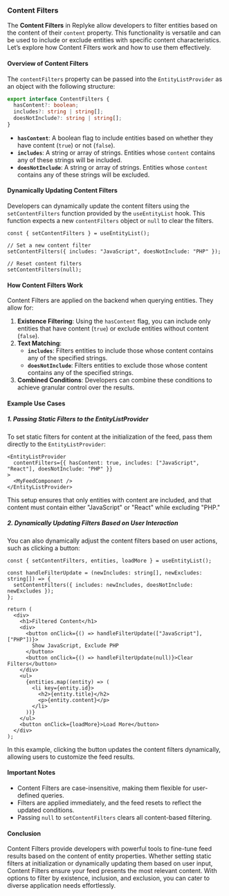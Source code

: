 
### Content Filters

The **Content Filters** in Replyke allow developers to filter entities based on the content of their `content` property. This functionality is versatile and can be used to include or exclude entities with specific content characteristics. Let’s explore how Content Filters work and how to use them effectively.

#### **Overview of Content Filters**

The `contentFilters` property can be passed into the `EntityListProvider` as an object with the following structure:

```typescript
export interface ContentFilters {
  hasContent?: boolean;
  includes?: string | string[];
  doesNotInclude?: string | string[];
}
```

-   **`hasContent`**: A boolean flag to include entities based on whether they have content (`true`) or not (`false`).
-   **`includes`**: A string or array of strings. Entities whose `content` contains any of these strings will be included.
-   **`doesNotInclude`**: A string or array of strings. Entities whose `content` contains any of these strings will be excluded.

#### **Dynamically Updating Content Filters**

Developers can dynamically update the content filters using the `setContentFilters` function provided by the `useEntityList` hook. This function expects a new `contentFilters` object or `null` to clear the filters.

```tsx
const { setContentFilters } = useEntityList();

// Set a new content filter
setContentFilters({ includes: "JavaScript", doesNotInclude: "PHP" });

// Reset content filters
setContentFilters(null);
```

#### **How Content Filters Work**

Content Filters are applied on the backend when querying entities. They allow for:

1.  **Existence Filtering**: Using the `hasContent` flag, you can include only entities that have content (`true`) or exclude entities without content (`false`).
2.  **Text Matching**:
    -   **`includes`**: Filters entities to include those whose content contains any of the specified strings.
    -   **`doesNotInclude`**: Filters entities to exclude those whose content contains any of the specified strings.
3.  **Combined Conditions**: Developers can combine these conditions to achieve granular control over the results.

#### **Example Use Cases**

##### **1. Passing Static Filters to the EntityListProvider**

To set static filters for content at the initialization of the feed, pass them directly to the `EntityListProvider`:

```tsx
<EntityListProvider
  contentFilters={{ hasContent: true, includes: ["JavaScript", "React"], doesNotInclude: "PHP" }}
>
  <MyFeedComponent />
</EntityListProvider>
```

This setup ensures that only entities with content are included, and that content must contain either "JavaScript" or "React" while excluding "PHP."

##### **2. Dynamically Updating Filters Based on User Interaction**

You can also dynamically adjust the content filters based on user actions, such as clicking a button:

```tsx
const { setContentFilters, entities, loadMore } = useEntityList();

const handleFilterUpdate = (newIncludes: string[], newExcludes: string[]) => {
  setContentFilters({ includes: newIncludes, doesNotInclude: newExcludes });
};

return (
  <div>
    <h1>Filtered Content</h1>
    <div>
      <button onClick={() => handleFilterUpdate(["JavaScript"], ["PHP"])}>
        Show JavaScript, Exclude PHP
      </button>
      <button onClick={() => handleFilterUpdate(null)}>Clear Filters</button>
    </div>
    <ul>
      {entities.map((entity) => (
        <li key={entity.id}>
          <h2>{entity.title}</h2>
          <p>{entity.content}</p>
        </li>
      ))}
    </ul>
    <button onClick={loadMore}>Load More</button>
  </div>
);
```

In this example, clicking the button updates the content filters dynamically, allowing users to customize the feed results.

#### **Important Notes**

-   Content Filters are case-insensitive, making them flexible for user-defined queries.
-   Filters are applied immediately, and the feed resets to reflect the updated conditions.
-   Passing `null` to `setContentFilters` clears all content-based filtering.

#### **Conclusion**

Content Filters provide developers with powerful tools to fine-tune feed results based on the content of entity properties. Whether setting static filters at initialization or dynamically updating them based on user input, Content Filters ensure your feed presents the most relevant content. With options to filter by existence, inclusion, and exclusion, you can cater to diverse application needs effortlessly.